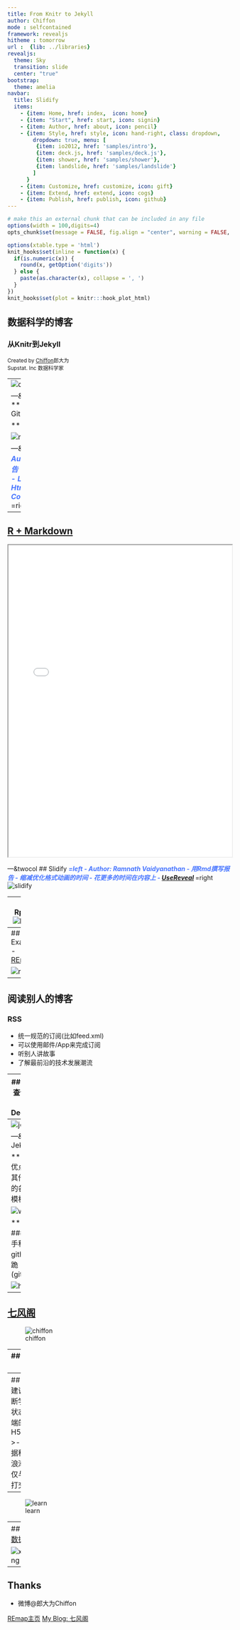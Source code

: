 ---
title: From Knitr to Jekyll
author: Chiffon
mode : selfcontained
framework: revealjs
hitheme : tomorrow
url :  {lib: ../libraries}
revealjs:
  theme: Sky
  transition: slide
  center: "true"
bootstrap:
  theme: amelia
navbar:
  title: Slidify
  items: 
    - {item: Home, href: index,  icon: home}
    - {item: "Start", href: start, icon: signin}
    - {item: Author, href: about, icon: pencil}
    - {item: Style, href: style, icon: hand-right, class: dropdown, 
        dropdown: true, menu: [
         {item: io2012, href: 'samples/intro'},
         {item: deck.js, href: 'samples/deck.js'},
         {item: shower, href: 'samples/shower'},
         {item: landslide, href: 'samples/landslide'}
        ]
      }
    - {item: Customize, href: customize, icon: gift}
    - {item: Extend, href: extend, icon: cogs}
    - {item: Publish, href: publish, icon: github}
---

```{r setup, include=FALSE,echo = F, message = F, warning = F, tidy = F}
# make this an external chunk that can be included in any file
options(width = 100,digits=4)
opts_chunk$set(message = FALSE, fig.align = "center", warning = FALSE, comment = NA, dpi = 100, tidy = FALSE, fig.width=8,fig.height=5,cache = FALSE)

options(xtable.type = 'html')
knit_hooks$set(inline = function(x) {
  if(is.numeric(x)) {
    round(x, getOption('digits'))
  } else {
    paste(as.character(x), collapse = ', ')
  }
})
knit_hooks$set(plot = knitr:::hook_plot_html)

```

<style>

.title-slide {
  background-color: #e2e2e2;
}

.title-slide hgroup > h1{
  font-family: 'Oswald', '微软雅黑';
  color: #202020;
}

.title-slide hgroup > h2{
  font-family: 'Signika Negative', 'Calibri', '微软雅黑';
  color: #202020;
}

.reveal {font-family: 'Signika Negative', 'Calibri', '微软雅黑';
  color: #202020;
}

strong{
 color: #4876FF;
}
</style>

## 数据科学的博客
### 从Knitr到Jekyll
<small> Created by [Chiffon](http://chiffon.gitcafe.io)郎大为</small><br/>
<small>Supstat. Inc 数据科学家</small>
<script src="./libraries/jquery.min.js"></script>
<script>
			document.write( '<link rel="stylesheet" href="libraries/frameworks/revealjs/css/print/' + ( window.location.search.match( /print-pdf/gi ) ? 'pdf' : 'paper' ) + '.css" type="text/css" media="print">' );
		</script>


---
![ds](pic/ds.png)
<small><datacamp.com></small>

---&twocol
## Road Map
***=left
>- Knitr
>- Git & Github
>- RSS
>- Jekyll

***=right

![roadmap](pic/roadmap.png)

---&twocol
## Knitr
***=left
- Author: 谢益辉
- 可重复报告
- 论文,博客,报告
- 包含
    - Latex
    - Markdown
    - Html
    - Code(R,Python,Ruby,C,...)
***=right
![knitr](pic/knitr.png)

---

## <a href='pic/rmarkdown-cheatsheet.pdf' target="_blank">R + Markdown</a>

<iframe src="pic/rmarkdown-cheatsheet.pdf" width='100%' height='700px' ></iframe>

---&twocol
## Slidify
***=left
- Author: Ramnath Vaidyanathan
- 用Rmd撰写报告
- 缩减优化格式动画的时间
- 花更多的时间在内容上
- [UseReveal](http://chiffon.gitcafe.io/2015/05/08/RevealJS.html)
***=right
![slidify](pic/slidify.png)


---
## Rpubs
![Rpub](pic/rpubs.png)


---&twocol
## Git 
***=left

- 版本管理工具
- Git三板斧:
  - add
  - commit
  - push

***=right
![git](pic/git.png)

---&twocol
## Github
***=left
- 多人代码协作
- 以Git为基础
- 最新,最高端的开源项目
  - Spark, Hadoop, Docker,..

***=right
![github](pic/github.png)


---
## Example
- [REmap](https://github.com/lchiffon/REmap)

![remap](pic/REmapgithub.png)

---
## 阅读别人的博客
### RSS
- 统一规范的订阅(比如feed.xml)
- 可以使用邮件/App来完成订阅
- 听别人讲故事
- 了解最前沿的技术发展潮流

---
## 了解前沿
- 查询我订阅文章中的Deeplearning

![ino](pic/inoreader.png)


---&twocol
## 构建自己的博客
***=left
- [Jekyll](http://jekyll.bootcss.com/)
  - 用Knitr撰写文章
  - 用Jekyll生成静态网页
  - 使用github部署到网络
***=right
![Jekyll](pic/jekyll.png)

---
![jekyll](pic/jekyll2.png)

---&twocol
## Jekyll

***=left
### 优点
- 免费
- 其他Blogger的各种不同的模板

![wordpress](pic/wordpress.jpg)

***=right
### 缺点
- 上手稍复杂
- github有可能跪(gitcafe.com)

![hexo](pic/hexo.png)


---
## [七风阁](http://lchiffon.github.com/)

![chiffon](pic/chiffon.png)

---
## [REmap主页](http://lchiffon.github.com/REmap)

![home](pic/home.png)


--- &vertical
## 进一步个性化
![blog](pic/blog.png)

***
![duoshuo](pic/duoshuo.png)

***
![google](pic/google.png)


---
## 收获&建议
>- 不断学习的状态
>- 前端的能力
  - H5,REmap
>- 跟上数据科学的浪潮
>- 不仅与数据打交道

---
![learn](pic/learn.png)

---
## [雪晴数据网](http://xueqing.cc)

![xueqing](pic/xueqing.png)

---
## Thanks
- 微博@郎大为Chiffon

[REmap主页](http://lchiffon.github.com/REmap)
[My Blog: 七风阁](http://lchiffon.github.io)
<script>
$('ul.incremental li').addClass('fragment')
</script>
